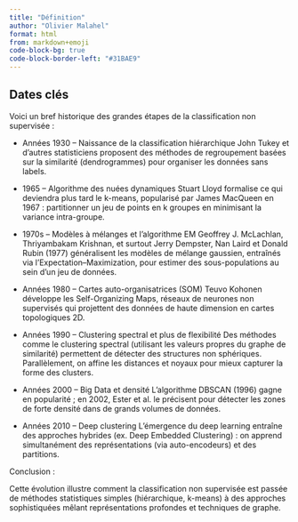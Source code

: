 ```yaml
---
title: "Définition"
author: "Olivier Malahel"
format: html
from: markdown+emoji
code-block-bg: true
code-block-border-left: "#31BAE9"
---
```

## Dates clés {.unnumbered}
Voici un bref historique des grandes étapes de la classification non supervisée :

- Années 1930 – Naissance de la classification hiérarchique
John Tukey et d’autres statisticiens proposent des méthodes de regroupement basées sur la similarité (dendrogrammes) pour organiser les données sans labels.

- 1965 – Algorithme des nuées dynamiques
Stuart Lloyd formalise ce qui deviendra plus tard le k-means, popularisé par James MacQueen en 1967 : partitionner un jeu de points en k groupes en minimisant la variance intra-groupe.

- 1970s – Modèles à mélanges et l’algorithme EM
Geoffrey J. McLachlan, Thriyambakam Krishnan, et surtout Jerry Dempster, Nan Laird et Donald Rubin (1977) généralisent les modèles de mélange gaussien, entraînés via l’Expectation–Maximization, pour estimer des sous-populations au sein d’un jeu de données.

- Années 1980 – Cartes auto-organisatrices (SOM)
Teuvo Kohonen développe les Self-Organizing Maps, réseaux de neurones non supervisés qui projettent des données de haute dimension en cartes topologiques 2D.

- Années 1990 – Clustering spectral et plus de flexibilité
Des méthodes comme le clustering spectral (utilisant les valeurs propres du graphe de similarité) permettent de détecter des structures non sphériques. Parallèlement, on affine les distances et noyaux pour mieux capturer la forme des clusters.

- Années 2000 – Big Data et densité
L’algorithme DBSCAN (1996) gagne en popularité ; en 2002, Ester et al. le précisent pour détecter les zones de forte densité dans de grands volumes de données.

- Années 2010 – Deep clustering
L’émergence du deep learning entraîne des approches hybrides (ex. Deep Embedded Clustering) : on apprend simultanément des représentations (via auto-encodeurs) et des partitions.

Conclusion : 

Cette évolution illustre comment la classification non supervisée est passée de méthodes statistiques simples (hiérarchique, k-means) à des approches sophistiquées mêlant représentations profondes et techniques de graphe.